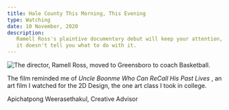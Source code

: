 ```yaml
---
title: Hale County This Morning, This Evening
type: Watching
date: 10 November, 2020
description:
   Ramell Ross's plaintive documentary debut will keep your attention, even if
   it doesn't tell you what to do with it.
---
```


![The director, Ramell Ross, moved to Greensboro to coach Basketball.](/hale_county.png)

<Citation
	link='https://en.wikipedia.org/wiki/Uncle_Boonmee_Who_Can_Recall_His_Past_Lives#cite_note-LA-24'
	noAuthor
	publication='Wikipedia'>
	The film reminded me of <i>Uncle Boonme Who Can ReCall His Past Lives</i>
</Citation>
, an art film I watched for the 2D Design, the one art class I took in college.

Apichatpong Weerasethakul, Creative Advisor
